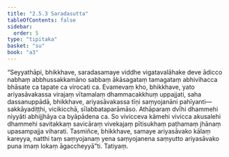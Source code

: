 ```yaml
---
title: "2.5.3 Saradasutta"
tableOfContents: false
sidebar:
  order: 5
type: "tipitaka"
basket: "su"
book: "a3"
---
```



<DynamicBreadcrumb />

<Division number="95" book="a3" bookNo="15" page="244">

<Paragraph number="801" book="a3">
“Seyyathāpi, bhikkhave, saradasamaye viddhe vigatavalāhake deve ādicco nabhaṃ abbhussakkamāno sabbaṃ ākāsagataṃ tamagataṃ abhivihacca bhāsate ca tapate ca virocati ca.
</Paragraph>

<Paragraph number="802" book="a3">
Evamevaṃ kho, bhikkhave, yato ariyasāvakassa virajaṃ vītamalaṃ dhammacakkhuṃ uppajjati, saha dassanuppādā, bhikkhave, ariyasāvakassa tīṇi saṃyojanāni pahīyanti—  sakkāyadiṭṭhi, vicikicchā, sīlabbataparāmāso.
</Paragraph>

<Paragraph number="803" book="a3">
Athāparaṃ dvīhi dhammehi niyyāti abhijjhāya ca byāpādena ca. So vivicceva kāmehi vivicca akusalehi dhammehi savitakkaṃ savicāraṃ vivekajaṃ pītisukhaṃ paṭhamaṃ jhānaṃ upasampajja viharati. Tasmiñce, bhikkhave, samaye ariyasāvako kālaṃ kareyya, natthi taṃ saṃyojanaṃ yena saṃyojanena saṃyutto ariyasāvako puna imaṃ lokaṃ āgaccheyyā”ti.

</Paragraph>
</Division>

<Paragraph number="804" type="center" book="a3">
Tatiyaṃ.
</Paragraph>